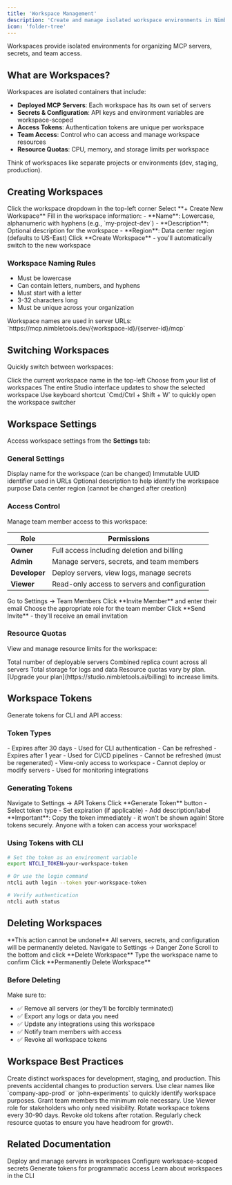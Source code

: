 ```yaml
---
title: 'Workspace Management'
description: 'Create and manage isolated workspace environments in NimbleBrain Studio'
icon: 'folder-tree'
---
```


Workspaces provide isolated environments for organizing MCP servers, secrets, and team access.

## What are Workspaces?

Workspaces are isolated containers that include:

- **Deployed MCP Servers**: Each workspace has its own set of servers
- **Secrets & Configuration**: API keys and environment variables are workspace-scoped
- **Access Tokens**: Authentication tokens are unique per workspace
- **Team Access**: Control who can access and manage workspace resources
- **Resource Quotas**: CPU, memory, and storage limits per workspace

<Callout type="tip">
  Think of workspaces like separate projects or environments (dev, staging, production).
</Callout>

## Creating Workspaces

<Steps>
  <Step title="Open Workspace Menu">
    Click the workspace dropdown in the top-left corner
  </Step>
  <Step title="Click Create Workspace">
    Select **+ Create New Workspace**
  </Step>
  <Step title="Enter Details">
    Fill in the workspace information:
    - **Name**: Lowercase, alphanumeric with hyphens (e.g., `my-project-dev`)
    - **Description**: Optional description for the workspace
    - **Region**: Data center region (defaults to US-East)
  </Step>
  <Step title="Create">
    Click **Create Workspace** - you'll automatically switch to the new workspace
  </Step>
</Steps>

### Workspace Naming Rules

- Must be lowercase
- Can contain letters, numbers, and hyphens
- Must start with a letter
- 3-32 characters long
- Must be unique across your organization

<Callout type="info">
  Workspace names are used in server URLs: `https://mcp.nimbletools.dev/{workspace-id}/{server-id}/mcp`
</Callout>

## Switching Workspaces

Quickly switch between workspaces:

<Steps>
  <Step title="Open Workspace Dropdown">
    Click the current workspace name in the top-left
  </Step>
  <Step title="Select Workspace">
    Choose from your list of workspaces
  </Step>
  <Step title="Dashboard Updates">
    The entire Studio interface updates to show the selected workspace
  </Step>
</Steps>

<Callout type="tip">
  Use keyboard shortcut `Cmd/Ctrl + Shift + W` to quickly open the workspace switcher
</Callout>

## Workspace Settings

Access workspace settings from the **Settings** tab:

### General Settings

<ResponseField name="Workspace Name" type="string">
  Display name for the workspace (can be changed)
</ResponseField>

<ResponseField name="Workspace ID" type="string" readOnly>
  Immutable UUID identifier used in URLs
</ResponseField>

<ResponseField name="Description" type="string">
  Optional description to help identify the workspace purpose
</ResponseField>

<ResponseField name="Region" type="string">
  Data center region (cannot be changed after creation)
</ResponseField>

### Access Control

Manage team member access to this workspace:

| Role | Permissions |
|------|-------------|
| **Owner** | Full access including deletion and billing |
| **Admin** | Manage servers, secrets, and team members |
| **Developer** | Deploy servers, view logs, manage secrets |
| **Viewer** | Read-only access to servers and configuration |

<Steps>
  <Step title="Navigate to Team">
    Go to Settings → Team Members
  </Step>
  <Step title="Invite Member">
    Click **Invite Member** and enter their email
  </Step>
  <Step title="Set Role">
    Choose the appropriate role for the team member
  </Step>
  <Step title="Send Invitation">
    Click **Send Invite** - they'll receive an email invitation
  </Step>
</Steps>

### Resource Quotas

View and manage resource limits for the workspace:

<CardGroup cols={3}>
  <Card title="Max Servers" icon="server">
    Total number of deployable servers
  </Card>
  <Card title="Max Replicas" icon="clone">
    Combined replica count across all servers
  </Card>
  <Card title="Storage" icon="database">
    Total storage for logs and data
  </Card>
</CardGroup>

<Callout type="info">
  Resource quotas vary by plan. [Upgrade your plan](https://studio.nimbletools.ai/billing) to increase limits.
</Callout>

## Workspace Tokens

Generate tokens for CLI and API access:

### Token Types

<Tabs>
  <Tab title="Standard Token">
    - Expires after 30 days
    - Used for CLI authentication
    - Can be refreshed
  </Tab>
  <Tab title="Long-Lived Token">
    - Expires after 1 year
    - Used for CI/CD pipelines
    - Cannot be refreshed (must be regenerated)
  </Tab>
  <Tab title="Read-Only Token">
    - View-only access to workspace
    - Cannot deploy or modify servers
    - Used for monitoring integrations
  </Tab>
</Tabs>

### Generating Tokens

<Steps>
  <Step title="Open Token Management">
    Navigate to Settings → API Tokens
  </Step>
  <Step title="Create New Token">
    Click **Generate Token** button
  </Step>
  <Step title="Configure Token">
    - Select token type
    - Set expiration (if applicable)
    - Add description/label
  </Step>
  <Step title="Copy Token">
    **Important**: Copy the token immediately - it won't be shown again!
  </Step>
</Steps>

<Callout type="warning">
  Store tokens securely. Anyone with a token can access your workspace!
</Callout>

### Using Tokens with CLI

```bash
# Set the token as an environment variable
export NTCLI_TOKEN=your-workspace-token

# Or use the login command
ntcli auth login --token your-workspace-token

# Verify authentication
ntcli auth status
```

## Deleting Workspaces

<Callout type="danger">
  **This action cannot be undone!** All servers, secrets, and configuration will be permanently deleted.
</Callout>

<Steps>
  <Step title="Open Workspace Settings">
    Navigate to Settings → Danger Zone
  </Step>
  <Step title="Click Delete Workspace">
    Scroll to the bottom and click **Delete Workspace**
  </Step>
  <Step title="Confirm Deletion">
    Type the workspace name to confirm
  </Step>
  <Step title="Delete">
    Click **Permanently Delete Workspace**
  </Step>
</Steps>

### Before Deleting

Make sure to:

- ✅ Remove all servers (or they'll be forcibly terminated)
- ✅ Export any logs or data you need
- ✅ Update any integrations using this workspace
- ✅ Notify team members with access
- ✅ Revoke all workspace tokens

## Workspace Best Practices

<AccordionGroup>
  <Accordion title="Separate Environments">
    Create distinct workspaces for development, staging, and production. This prevents accidental changes to production servers.
  </Accordion>
  <Accordion title="Descriptive Naming">
    Use clear names like `company-app-prod` or `john-experiments` to quickly identify workspace purposes.
  </Accordion>
  <Accordion title="Least Privilege Access">
    Grant team members the minimum role necessary. Use Viewer role for stakeholders who only need visibility.
  </Accordion>
  <Accordion title="Regular Token Rotation">
    Rotate workspace tokens every 30-90 days. Revoke old tokens after rotation.
  </Accordion>
  <Accordion title="Monitor Resource Usage">
    Regularly check resource quotas to ensure you have headroom for growth.
  </Accordion>
</AccordionGroup>

## Related Documentation

<CardGroup cols={2}>
  <Card
    title="Server Management"
    icon="server"
    href="/studio/server-management"
  >
    Deploy and manage servers in workspaces
  </Card>
  <Card
    title="Secrets Management"
    icon="lock"
    href="/studio/secrets-management"
  >
    Configure workspace-scoped secrets
  </Card>
  <Card
    title="API Keys & Tokens"
    icon="key"
    href="/studio/api-keys"
  >
    Generate tokens for programmatic access
  </Card>
  <Card
    title="CLI Concepts: Workspaces"
    icon="terminal"
    href="/cli/concepts/workspaces"
  >
    Learn about workspaces in the CLI
  </Card>
</CardGroup>
